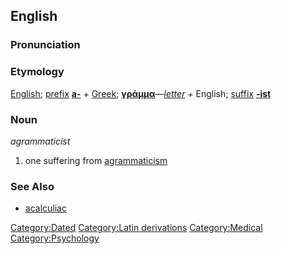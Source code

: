 ==English==

===Pronunciation===
{{pronstub}}

===Etymology===
[[English]]; [[prefix]] '''[[a-]]''' + [[Greek]]; '''[[γράμμα]]'''&mdash;''[[letter]]'' + English; [[suffix]] '''[[-ist]]'''

===Noun===
''agrammaticist''

# one suffering from [[agrammaticism]]

===See Also===
* [[acalculiac]]

[[Category:Dated]]
[[Category:Latin derivations]]
[[Category:Medical]]
[[Category:Psychology]]
